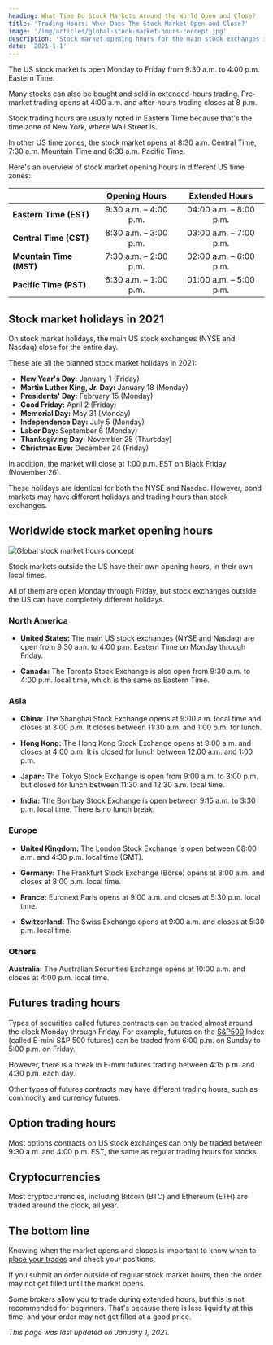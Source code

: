 ```yaml
---
heading: What Time Do Stock Markets Around the World Open and Close?
title: 'Trading Hours: When Does The Stock Market Open and Close?'
image: '/img/articles/global-stock-market-hours-concept.jpg'
description: 'Stock market opening hours for the main stock exchanges in the US and globally. Includes a list of all scheduled US stock exchange holidays in 2020.'
date: '2021-1-1'
---
```


The US stock market is open Monday to Friday from 9:30 a.m. to 4:00 p.m. Eastern Time.

Many stocks can also be bought and sold in extended-hours trading. Pre-market trading opens at 4:00 a.m. and after-hours trading closes at 8 p.m.

Stock trading hours are usually noted in Eastern Time because that's the time zone of New York, where Wall Street is.

In other US time zones, the stock market opens at 8:30 a.m. Central Time, 7:30 a.m. Mountain Time and 6:30 a.m. Pacific Time.

Here's an overview of stock market opening hours in different US time zones:

|                         |     Opening Hours     |     Extended Hours     |
| :---------------------- | :-------------------: | :--------------------: |
| **Eastern Time (EST)**  | 9:30 a.m. – 4:00 p.m. | 04:00 a.m. – 8:00 p.m. |
| **Central Time (CST)**  | 8:30 a.m. – 3:00 p.m. | 03:00 a.m. – 7:00 p.m. |
| **Mountain Time (MST)** | 7:30 a.m. – 2:00 p.m. | 02:00 a.m. – 6:00 p.m. |
| **Pacific Time (PST)**  | 6:30 a.m. – 1:00 p.m. | 01:00 a.m. – 5:00 p.m. |

## Stock market holidays in 2021

On stock market holidays, the main US stock exchanges (NYSE and Nasdaq) close for the entire day.

These are all the planned stock market holidays in 2021:

-  **New Year's Day:** January 1 (Friday)
-  **Martin Luther King, Jr. Day:** January 18 (Monday)
-  **Presidents' Day:** February 15 (Monday)
-  **Good Friday:** April 2 (Friday)
-  **Memorial Day:** May 31 (Monday)
-  **Independence Day:** July 5 (Monday)
-  **Labor Day:** September 6 (Monday)
-  **Thanksgiving Day:** November 25 (Thursday)
-  **Christmas Eve:** December 24 (Friday)

In addition, the market will close at 1:00 p.m. EST on Black Friday (November 26).

These holidays are identical for both the NYSE and Nasdaq. However, bond markets may have different holidays and trading hours than stock exchanges.

## Worldwide stock market opening hours

<img
	src="/img/articles/global-stock-market-hours-concept.jpg"
	alt="Global stock market hours concept"
	width={1200}
	height={630}
	loading="lazy"
/>

Stock markets outside the US have their own opening hours, in their own local times.

All of them are open Monday through Friday, but stock exchanges outside the US can have completely different holidays.

### North America

-  **United States:** The main US stock exchanges (NYSE and Nasdaq) are open from 9:30 a.m. to 4:00 p.m. Eastern Time on Monday through Friday.

-  **Canada:** The Toronto Stock Exchange is also open from 9:30 a.m. to 4:00 p.m. local time, which is the same as Eastern Time.

### Asia

-  **China:** The Shanghai Stock Exchange opens at 9:00 a.m. local time and closes at 3:00 p.m. It closes between 11:30 a.m. and 1:00 p.m. for lunch.

-  **Hong Kong:** The Hong Kong Stock Exchange opens at 9:00 a.m. and closes at 4:00 p.m. It is closed for lunch between 12.00 a.m. and 1:00 p.m.

-  **Japan:** The Tokyo Stock Exchange is open from 9:00 a.m. to 3:00 p.m. but closed for lunch between 11:30 and 12:30 a.m. local time.

-  **India:** The Bombay Stock Exchange is open between 9:15 a.m. to 3:30 p.m. local time. There is no lunch break.

### Europe

-  **United Kingdom:** The London Stock Exchange is open between 08:00 a.m. and 4:30 p.m. local time (GMT).

-  **Germany:** The Frankfurt Stock Exchange (Börse) opens at 8:00 a.m. and closes at 8:00 p.m. local time.

-  **France:** Euronext Paris opens at 9:00 a.m. and closes at 5:30 p.m. local time.

-  **Switzerland:** The Swiss Exchange opens at 9:00 a.m. and closes at 5:30 p.m. local time.

### Others

**Australia:** The Australian Securities Exchange opens at 10:00 a.m. and closes at 4:00 p.m. local time.

## Futures trading hours

Types of securities called futures contracts can be traded almost around the clock Monday through Friday. For example, futures on the [S&P500](/what-is-the-best-sp500-etf/) Index (called E-mini S&P 500 futures) can be traded from 6:00 p.m. on Sunday to 5:00 p.m. on Friday.

However, there is a break in E-mini futures trading between 4:15 p.m. and 4:30 p.m. each day.

Other types of futures contracts may have different trading hours, such as commodity and currency futures.

## Option trading hours

Most options contracts on US stock exchanges can only be traded between 9:30 a.m. and 4:00 p.m. EST, the same as regular trading hours for stocks.

## Cryptocurrencies

Most cryptocurrencies, including Bitcoin (BTC) and Ethereum (ETH) are traded around the clock, all year.

## The bottom line

Knowing when the market opens and closes is important to know when to [place your trades](/how-to-buy-stocks-online/) and check your positions.

If you submit an order outside of regular stock market hours, then the order may not get filled until the market opens.

Some brokers allow you to trade during extended hours, but this is not recommended for beginners. That's because there is less liquidity at this time, and your order may not get filled at a good price.

_This page was last updated on January 1, 2021._
